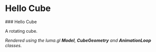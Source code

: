
# Hello Cube

<DeviceTabs />
<HelloCubeExample>
  ### Hello Cube
  
  A rotating cube.

  _Rendered using the luma.gl **Model**, **CubeGeometry** and **AnimationLoop** classes._

</HelloCubeExample>
